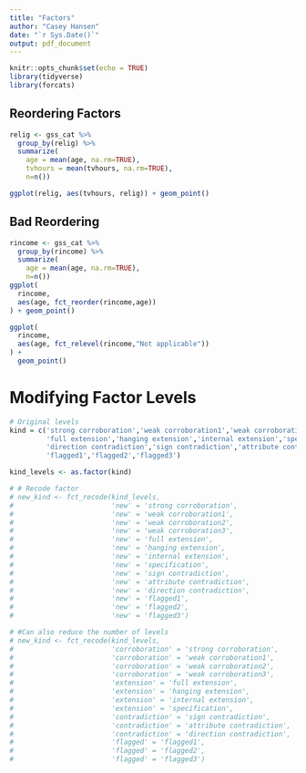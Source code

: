 ```yaml
---
title: "Factors"
author: "Casey Hansen"
date: "`r Sys.Date()`"
output: pdf_document
---
```


```r
knitr::opts_chunk$set(echo = TRUE)
library(tidyverse)
library(forcats)
```

## Reordering Factors

```r
relig <- gss_cat %>%
  group_by(relig) %>%
  summarize(
    age = mean(age, na.rm=TRUE),
    tvhours = mean(tvhours, na.rm=TRUE),
    n=n())

ggplot(relig, aes(tvhours, relig)) + geom_point()
```

## Bad Reordering

```r
rincome <- gss_cat %>%
  group_by(rincome) %>%
  summarize(
    age = mean(age, na.rm=TRUE),
    n=n())
ggplot(
  rincome,
  aes(age, fct_reorder(rincome,age))
) + geom_point()
```

```r
ggplot(
  rincome,
  aes(age, fct_relevel(rincome,"Not applicable"))
) + 
  geom_point()
```

# Modifying Factor Levels
```r
# Original levels
kind = c('strong corroboration','weak corroboration1','weak corroboration2','weak corroboration3',
         'full extension','hanging extension','internal extension','specification',
         'direction contradiction','sign contradiction','attribute contradiction',
         'flagged1','flagged2','flagged3')

kind_levels <- as.factor(kind)

# # Recode factor
# new_kind <- fct_recode(kind_levels,
#                        'new' = 'strong corroboration',
#                        'new' = 'weak corroboration1',
#                        'new' = 'weak corroboration2',
#                        'new' = 'weak corroboration3',
#                        'new' = 'full extension',
#                        'new' = 'hanging extension',
#                        'new' = 'internal extension',
#                        'new' = 'specification',
#                        'new' = 'sign contradiction',
#                        'new' = 'attribute contradiction',
#                        'new' = 'direction contradiction',
#                        'new' = 'flagged1',
#                        'new' = 'flagged2',
#                        'new' = 'flagged3')

# #Can also reduce the number of levels
# new_kind <- fct_recode(kind_levels,
#                        'corroboration' = 'strong corroboration',
#                        'corroboration' = 'weak corroboration1',
#                        'corroboration' = 'weak corroboration2',
#                        'corroboration' = 'weak corroboration3',
#                        'extension' = 'full extension',
#                        'extension' = 'hanging extension',
#                        'extension' = 'internal extension',
#                        'extension' = 'specification',
#                        'contradiction' = 'sign contradiction',
#                        'contradiction' = 'attribute contradiction',
#                        'contradiction' = 'direction contradiction',
#                        'flagged' = 'flagged1',
#                        'flagged' = 'flagged2',
#                        'flagged' = 'flagged3')
```

